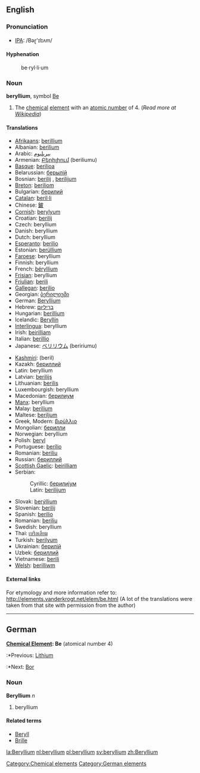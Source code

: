 ==English==
{{elements|Be|Lithium|Li|Boron|B}}
===Pronunciation===
*[[w:IPA|IPA]]: /Bəɽ'ɪlɪʌm/

====Hyphenation====
:be&middot;ryl&middot;li&middot;um

=== Noun ===
'''beryllium''', symbol [[Be]]

# The [[chemical]] [[element]] with an [[atomic number]] of 4. (''Read more at [[w:Beryllium|Wikipedia]]'')

====Translations====
{{top}}
*[[Afrikaans]]: [[berillium]]
*Albanian: [[berilium]]
*Arabic: [[بيريليوم]]
*Armenian: [[Բերիլիում]] (beriliumu)
*[[Basque]]: [[berilioa]]
*Belarussian: [[берылiй]]
*Bosnian: [[berilij#Bosnian|berilij]] {{m}}, [[berilijum#Bosnian|berilijum]] {{m}}
*[[Breton]]: [[beriliom]]
*Bulgarian: [[берилий]] {{m}}
*[[Catalan]]: [[beril·li]] {{m}}
*Chinese: [[鈹]]
*[[Cornish]]: [[berylyum]]
*Croatian: [[berilij#Croatian|berilij]] {{m}}
*Czech: beryllium
*Danish: beryllium
*Dutch: beryllium {{n}}
*[[Esperanto]]: [[berilio]]
*Estonian: [[berüllium]]
*[[Faroese]]: beryllium
*Finnish: beryllium
*French: [[béryllium]] {{m}}
*[[Frisian]]: beryllium
*[[Friulian]]: [[berili]]
*[[Gallegan]]: [[berilio]]
*Georgian: [[ბერილიუმი]]
*German: [[Beryllium]] {{n}}
*Hebrew: [[בריליום]]
*Hungarian: [[berillium]]
*Icelandic: [[Beryllín]]
*[[Interlingua]]: beryllium
*Irish: [[beirilliam]]
*Italian: [[berillio]] {{m}}
*Japanese: [[ベリリウム]] (beririumu)
{{mid}}
*[[Kashmiri]]: (beril)
*Kazakh: [[бериллий]]
*Latin: beryllium
*Latvian: [[berilijs]]
*Lithuanian: [[berilis]]
*Luxembourgish: beryllium
*Macedonian: [[берилиум]]
*[[Manx]]: beryllium
*Malay: [[berilium]]
*Maltese: [[beriljum]]
*Greek, Modern: [[βιρύλλιο]] {{n}}
*Mongolian: [[берилли]]
*Norwegian: beryllium
*Polish: [[beryl]] {{m}}
*Portuguese: [[berílio]] {{m}}
*Romanian: [[beriliu]]
*Russian: [[бериллий]]
*[[Scottish Gaelic]]: [[beirilliam]]
*Serbian:
*:Cyrillic: [[берилиjум#Serbian|берилиjум]] {{m}}
*:Latin: [[berilijum#Serbian|berilijum]] {{m}}
*Slovak: [[berýllium]]
*Slovenian: [[berilij]]
*Spanish: [[berilio]] {{m}}
*Romanian: [[beriliu]] {{n}}
*Swedish: beryllium
*Thai: [[เบริลเลียม]]
*Turkish: [[berilyum]]
*Ukrainian: [[берилiй]]
*Uzbek: [[бериллий]]
*Vietnamese: [[berili]]
*[[Welsh]]: [[berilliwm]]
{{bottom}}

====External links====
For etymology and more information refer to: http://elements.vanderkrogt.net/elem/be.html
(A lot of the translations were taken from that site with permission from the author)

[[Category:Chemical elements]]

----
==German==
'''[[Chemical Element]]: Be''' (atomical number 4)
:*Previous: [[Lithium]]
:*Next: [[Bor]]
===Noun===
'''Beryllium''' ''n''
# beryllium
====Related terms====
*[[Beryll]]
*[[Brille]]
[[Category:German elements]]

[[la:Beryllium]]
[[nl:beryllium]]
[[pl:beryllium]]
[[sv:beryllium]]
[[zh:Beryllium]]